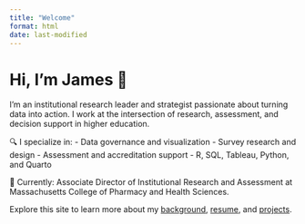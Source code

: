 ```yaml
---
title: "Welcome"
format: html
date: last-modified
---
```


# Hi, I'm James 👋

I'm an institutional research leader and strategist passionate about turning data into action. I work at the intersection of research, assessment, and decision support in higher education.

🔍 I specialize in:
- Data governance and visualization
- Survey research and design
- Assessment and accreditation support
- R, SQL, Tableau, Python, and Quarto

💼 Currently: Associate Director of Institutional Research and Assessment at Massachusetts College of Pharmacy and Health Sciences.

Explore this site to learn more about my [background](about.qmd), [resume](cv.qmd), and [projects](projects.qmd).